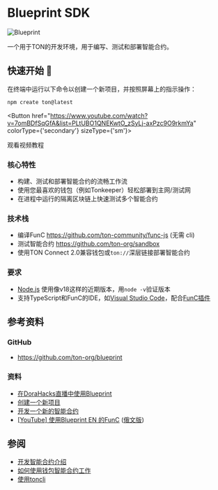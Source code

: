 
# Blueprint SDK

![Blueprint](\img\blueprint\logo.svg)

一个用于TON的开发环境，用于编写、测试和部署智能合约。

## 快速开始 🚀

在终端中运行以下命令以创建一个新项目，并按照屏幕上的指示操作：

```bash
npm create ton@latest
```

<Button href="https://www.youtube.com/watch?v=7omBDfSqGfA&list=PLtUBO1QNEKwtO_zSyLj-axPzc9O9rkmYa" colorType={'secondary'} sizeType={'sm'}>

观看视频教程

</Button>

### 核心特性

- 构建、测试和部署智能合约的流畅工作流
- 使用您最喜欢的钱包（例如Tonkeeper）轻松部署到主网/测试网
- 在进程中运行的隔离区块链上快速测试多个智能合约

### 技术栈

- 编译FunC https://github.com/ton-community/func-js (无需 cli)
- 测试智能合约 https://github.com/ton-org/sandbox
- 使用TON Connect 2.0兼容钱包或`ton://`深层链接部署智能合约

### 要求

- [Node.js](https://nodejs.org/) 使用像v18这样的近期版本，用`node -v`验证版本
- 支持TypeScript和FunC的IDE，如[Visual Studio Code](https://code.visualstudio.com/)，配合[FunC插件](https://marketplace.visualstudio.com/items?itemName=ton-core.vscode-ton)

## 参考资料

### GitHub

- https://github.com/ton-org/blueprint

### 资料

- [在DoraHacks直播中使用Blueprint](https://www.youtube.com/watch?v=5ROXVM-Fojo)
- [创建一个新项目](https://github.com/ton-org/blueprint#create-a-new-project)
- [开发一个新的智能合约](https://github.com/ton-org/blueprint#develop-a-new-contract)
- [\[YouTube\] 使用Blueprint EN 的FunC](https://www.youtube.com/watch?v=7omBDfSqGfA&list=PLtUBO1QNEKwtO_zSyLj-axPzc9O9rkmYa) ([俄文版](https://youtube.com/playlist?list=PLyDBPwv9EPsA5vcUM2vzjQOomf264IdUZ))

## 参阅

- [开发智能合约介绍](/develop/smart-contracts/)
- [如何使用钱包智能合约工作](/develop/smart-contracts/tutorials/wallet)
- [使用toncli](/develop/smart-contracts/sdk/toncli)
